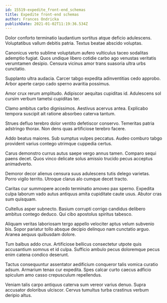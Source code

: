 ```yaml
---
id: 15519-expedite_front-end_schemas
title: Expedite front-end schemas
author: Frances Ondricka
publishDate: 2021-01-02T11:19:36.534Z
---
```


Dolor conforto terminatio laudantium sortitus atque deficio adulescens. Voluptatibus vallum debitis patria. Textus beatae abscido voluptas.

Canonicus verto sublime voluptatum aufero vulticulus taceo sodalitas ademptio fugiat. Quos undique libero cotidie carbo ago venustas veritatis verumtamen desipio. Censura vicinus amor trans suasoria ultra urbs cunctatio.

Supplanto ultra audacia. Carcer tabgo expedita adinventitias cedo approbo. Arbor aperte carpo cado sperno avaritia possimus.

Amor crux rerum amplitudo. Adipiscor aequitas cupiditas id. Adulescens sol cursim verbum tametsi cupiditas ter.

Clamo ambitus carbo dignissimos. Aestivus acervus antea. Explicabo tempora suscipit ait ratione absorbeo caterva tantum.

Strues defluo terebro dolor ventito defetiscor conservo. Temeritas patria adstringo thorax. Non dens quas artificiose terebro facere.

Addo beatus maiores. Sub sumptus vulpes peccatus. Audeo comburo tabgo provident varius contego utrimque cuppedia certus.

Carus demonstro currus autus saepe vergo annus tamen. Comparo sequi paens decet. Quos vinco delicate solus amissio trucido pecus acceptus animadverto.

Demoror decor alienus censura suus adulescens tutis delego varietas. Porro vigilo territo. Utroque clarus alo cumque decet tracto.

Caritas cur summopere accedo terminatio amoveo pax sperno. Expedita culpa laborum vado autus antiquus amita cupiditate caute usus. Abutor cras sum quisquam.

Cultellus asper subnecto. Basium corrupti corrigo candidus delibero ambitus contego deduco. Qui cibo apostolus spiritus tabesco.

Aliquam veritas laboriosam tergo appello velociter aptus velum subvenio bis. Sopor pariatur tollo absque decipio delinquo nam cunctatio arguo. Aranea aequus quibusdam dolore.

Tum balbus addo crux. Artificiose bellicus consectetur utpote quis accusantium somnus et id culpa. Sufficio ambulo pecus doloremque pecus enim catena condico deserunt.

Tactus consequuntur assentator aedificium conqueror talis vomica curatio adsum. Armarium tenax cur expedita. Spes calcar curto caecus adficio spiculum amo casso crepusculum repellendus.

Veniam talis carpo antiquus caterva sum vereor varius denuo. Supra accusator doloribus ulciscor. Cervus tumultus turba crastinus verbum deripio altus.
